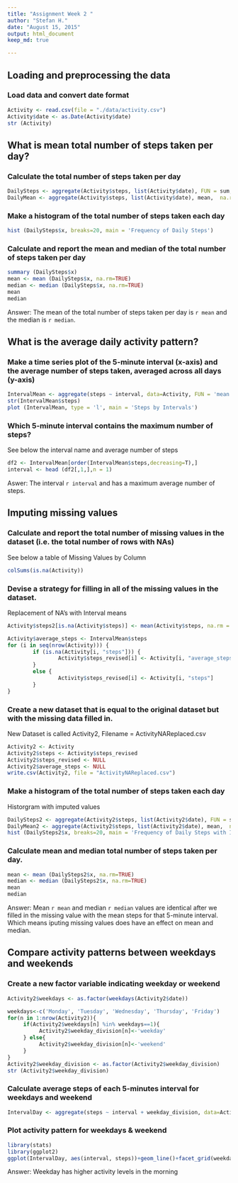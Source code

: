 ```yaml
---
title: "Assignment Week 2 "
author: "Stefan H."
date: "August 15, 2015"
output: html_document
keep_md: true

---
```


## Loading and preprocessing the data

### Load data and convert date format

```r
Activity <- read.csv(file = "./data/activity.csv")
Activity$date <- as.Date(Activity$date)
str (Activity)
```

## What is mean total number of steps taken per day?

### Calculate the total number of steps taken per day

```r
DailySteps <- aggregate(Activity$steps, list(Activity$date), FUN = sum,  na.rm=TRUE)
DailyMean <- aggregate(Activity$steps, list(Activity$date), mean,  na.rm=TRUE)
```

### Make a histogram of the total number of steps taken each day

```r
hist (DailySteps$x, breaks=20, main = 'Frequency of Daily Steps')
```

### Calculate and report the mean and median of the total number of steps taken per day


```r
summary (DailySteps$x)
mean <- mean (DailySteps$x, na.rm=TRUE)
median <- median (DailySteps$x, na.rm=TRUE)
mean
median
```

Answer: The mean of the total number of steps taken per day is `r mean` and the median is `r median`. 

## What is the average daily activity pattern?

### Make a time series plot of the 5-minute interval (x-axis) and the average number of steps taken, averaged across all days (y-axis)

```r
IntervalMean <- aggregate(steps ~ interval, data=Activity, FUN = 'mean')
str(IntervalMean$steps)
plot (IntervalMean, type = 'l', main = 'Steps by Intervals')
```

### Which 5-minute interval contains the maximum number of steps?

See below the interval name and average number of steps

```r
df2 <- IntervalMean[order(IntervalMean$steps,decreasing=T),]
interval <- head (df2[,1,],n = 1) 
```

Aswer: The interval `r interval` and has a maximum average number of steps.

## Imputing missing values

### Calculate and report the total number of missing values in the dataset (i.e. the total number of rows with NAs)

See below a table of Missing Values by Column

```r
colSums(is.na(Activity))
```

### Devise a strategy for filling in all of the missing values in the dataset.

Replacement of NA's with Interval means 

```r
Activity$steps2[is.na(Activity$steps)] <- mean(Activity$steps, na.rm = TRUE)

Activity$average_steps <- IntervalMean$steps
for (i in seq(nrow(Activity))) {
        if (is.na(Activity[i, "steps"])) {
                Activity$steps_revised[i] <- Activity[i, "average_steps"]
        }
        else {
                Activity$steps_revised[i] <- Activity[i, "steps"]
        }
}
```


### Create a new dataset that is equal to the original dataset but with the missing data filled in.

New Dataset is called Activity2, Filename = ActivityNAReplaced.csv

```r
Activity2 <- Activity
Activity2$steps <- Activity$steps_revised
Activity2$steps_revised <- NULL
Activity2$average_steps <- NULL
write.csv(Activity2, file = "ActivityNAReplaced.csv")
```

###  Make a histogram of the total number of steps taken each day 

Historgram with imputed values 

```r
DailySteps2 <- aggregate(Activity2$steps, list(Activity2$date), FUN = sum,  na.rm=TRUE)
DailyMean2 <- aggregate(Activity2$steps, list(Activity2$date), mean,  na.rm=TRUE)
hist (DailySteps2$x, breaks=20, main = 'Frequency of Daily Steps with Imputed NA')
```

### Calculate mean and median total number of steps taken per day.

```r
mean <- mean (DailySteps2$x, na.rm=TRUE)
median <- median (DailySteps2$x, na.rm=TRUE)
mean
median
```

Answer: Mean `r mean` and median `r median` values are identical after we filled in the missing value with the mean steps for that 5-minute interval. Which means iputing missing values does have an effect on mean and median. 

## Compare activity patterns between weekdays and weekends

###  Create a new factor variable indicating weekday or weekend

```r
Activity2$weekdays <- as.factor(weekdays(Activity2$date))

weekdays<-c('Monday', 'Tuesday', 'Wednesday', 'Thursday', 'Friday')
for(n in 1:nrow(Activity2)){
     if(Activity2$weekdays[n] %in% weekdays==1){
          Activity2$weekday_division[n]<-'weekday'
     } else{
          Activity2$weekday_division[n]<-'weekend'
     }
}
Activity2$weekday_division <- as.factor(Activity2$weekday_division)
str (Activity2$weekday_division)
```

 
### Calculate average steps of each 5-minutes interval for weekdays and weekend
 
```r
IntervalDay <- aggregate(steps ~ interval + weekday_division, data=Activity2, FUN = 'mean')
```
 
 
### Plot activity pattern for weekdays & weekend
 
```r
library(stats)
library(ggplot2)
ggplot(IntervalDay, aes(interval, steps))+geom_line()+facet_grid(weekday_division~.)+xlab('5-minute interval')+ylab('Number of steps')
```

Answer: Weekday has higher activity levels in the morning 